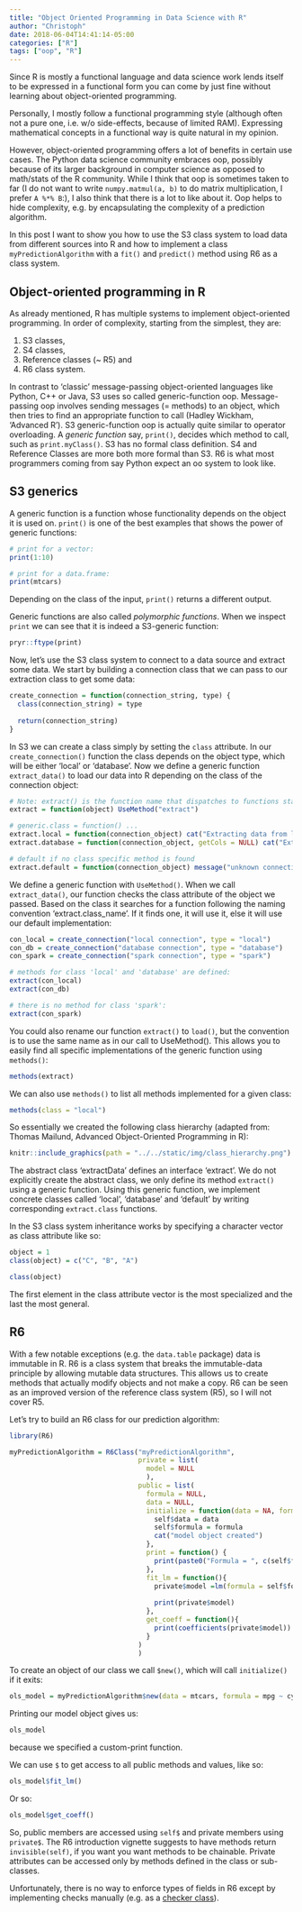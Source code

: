 ```yaml
---
title: "Object Oriented Programming in Data Science with R"
author: "Christoph"
date: 2018-06-04T14:41:14-05:00
categories: ["R"]
tags: ["oop", "R"]
---
```


Since R is mostly a functional language and data science work lends itself to be expressed in a functional form you can come by just fine without learning about object-oriented programming.

Personally, I mostly follow a functional programming style (although often not a pure one, i.e. w/o side-effects, because of limited RAM). Expressing mathematical concepts in a functional way is quite natural in my opinion.

However, object-oriented programming offers a lot of benefits in certain use cases. The Python data science community embraces oop, possibly because of its larger background in computer science as opposed to math/stats of the R community. While I think that oop is sometimes taken to far (I do not want to write `numpy.matmul(a, b)` to do matrix multiplication, I prefer `A %*% B`:), I also think that there is a lot to like about it. Oop helps to hide complexity, e.g. by encapsulating the complexity of a prediction algorithm.

In this post I want to show you how to use the S3 class system to load data from different sources into R and how to implement a class `myPredictionAlgorithm` with a `fit()` and `predict()` method using R6 as a class system.


## Object-oriented programming in R
As already mentioned, R has multiple systems to implement object-oriented programming. In order of complexity, starting from the simplest, they are:

1. S3 classes,
2. S4 classes,
3. Reference classes (~ R5) and 
4. R6 class system.

In contrast to 'classic' message-passing object-oriented languages like Python, C++ or Java, S3 uses so called generic-function oop. Message-passing oop involves sending messages (= methods) to an object, which then tries to find an appropriate function to call (Hadley Wickham, 'Advanced R'). S3 generic-function oop is actually quite similar to operator overloading. A *generic function* say, `print()`, decides which method to call, such as `print.myClass()`. S3 has no formal class definition. S4 and Reference Classes are more both more formal than S3. R6 is what most programmers coming from say Python expect an oo system to look like.

## S3 generics
A generic function is a function whose functionality depends on the object it is used on. `print()` is one of the best examples that shows the power of generic functions:
```r
# print for a vector:
print(1:10)
```

```r
# print for a data.frame:
print(mtcars)
```
Depending on the class of the input, `print()` returns a different output. 

Generic functions are also called *polymorphic functions*. When we inspect `print` we can see that it is indeed a S3-generic function:

```r
pryr::ftype(print)
```

Now, let's use the S3 class system to connect to a data source and extract some data. We start by building a connection class that we can pass to our extraction class to get some data:

```r
create_connection = function(connection_string, type) {
  class(connection_string) = type
  
  return(connection_string)
}
```

In S3 we can create a class simply by setting the `class` attribute. In our `create_connection()` function the class depends on the object type, which will be either 'local' or 'database'. Now we define a generic function `extract_data()` to load our data into R depending on the class of the connection object:

```r
# Note: extract() is the function name that dispatches to functions starting with extract.class
extract = function(object) UseMethod("extract")

# generic.class = function() ...
extract.local = function(connection_object) cat("Extracting data from local source ...\n")
extract.database = function(connection_object, getCols = NULL) cat("Extracting data from database ...\n")

# default if no class specific method is found
extract.default = function(connection_object) message("unknown connection object")
```

We define a generic function with `UseMethod()`. When we call `extract_data()`, our function checks the class attribute of the object we passed. Based on the class it searches for a function following the naming convention 'extract.class_name'. If it finds one, it will use it, else it will use our default implementation:

```r
con_local = create_connection("local connection", type = "local")
con_db = create_connection("database connection", type = "database")
con_spark = create_connection("spark connection", type = "spark")

# methods for class 'local' and 'database' are defined:
extract(con_local)
extract(con_db)

# there is no method for class 'spark':
extract(con_spark)
```

You could also rename our function `extract()` to `load()`, but the convention is to use the same name as in our call to 
UseMethod(). This allows you to easily find all specific implementations of the generic function using `methods()`:
```r
methods(extract)
```

We can also use `methods()` to list all methods implemented for a given class:
```r
methods(class = "local")
```

So essentially we created the following class hierarchy (adapted from: Thomas Mailund, Advanced Object-Oriented Programming in R):
```r
knitr::include_graphics(path = "../../static/img/class_hierarchy.png")
```

The abstract class 'extractData' defines an interface 'extract'. We do not explicitly create the abstract class, we only define its method `extract()` using a generic function. Using this generic function, we implement concrete classes called 'local', 'database' and 'default' by writing corresponding `extract.class` functions.

In the S3 class system inheritance works by specifying a character vector as class attribute like so:
```r
object = 1
class(object) = c("C", "B", "A")

class(object)
```

The first element in the class attribute vector is the most specialized and the last the most general.

## R6 
With a few notable exceptions (e.g. the `data.table` package) data is immutable in R. R6 is a class system that breaks the immutable-data principle by allowing mutable data structures. This allows us to create methods that actually modify objects and not make a copy. R6 can be seen as an improved version of the reference class system (R5), so I will not cover R5.

Let's try to build an R6 class for our prediction algorithm:
```r
library(R6)

myPredictionAlgorithm = R6Class("myPredictionAlgorithm",
                                private = list(
                                  model = NULL
                                  ),
                                public = list(
                                  formula = NULL,
                                  data = NULL,
                                  initialize = function(data = NA, formula = NA) {
                                    self$data = data
                                    self$formula = formula
                                    cat("model object created")
                                  },
                                  print = function() {
                                    print(paste0("Formula = ", c(self$formula)))
                                  },
                                  fit_lm = function(){
                                    private$model =lm(formula = self$formula, data = self$data)
                                    
                                    print(private$model)
                                  },
                                  get_coeff = function(){
                                    print(coefficients(private$model))
                                  }
                                )
                                )
```

To create an object of our class we call `$new()`, which will call `initialize()` if it exits:

```r
ols_model = myPredictionAlgorithm$new(data = mtcars, formula = mpg ~ cyl + carb)
```
Printing our model object gives us:
```r
ols_model
```
because we specified a custom-print function.

We can use `$` to get access to all public methods and values, like so:
```r
ols_model$fit_lm()
```

Or so:
```r
ols_model$get_coeff()
```

So, public members are accessed using `self$` and private members using `private$`. The R6 introduction vignette suggests to have methods return `invisible(self)`, if you want you want methods to be chainable. Private attributes can be accessed only by methods defined in the class or sub-classes.

Unfortunately, there is no way to enforce types of fields in R6 except by implementing checks manually (e.g. as a [checker class](https://github.com/r-lib/R6/issues/48#issuecomment-339872876)).
